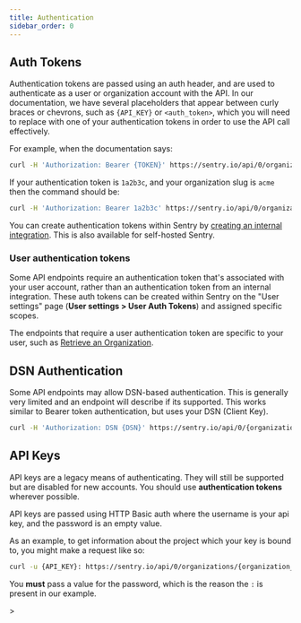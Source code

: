 ```yaml
---
title: Authentication
sidebar_order: 0
---
```


## Auth Tokens

Authentication tokens are passed using an auth header, and are used to authenticate as a user or organization account with the API. In our documentation, we have several placeholders that appear between curly braces or chevrons, such as `{API_KEY}` or `<auth_token>`, which you will need to replace with one of your authentication tokens in order to use the API call effectively.

For example, when the documentation says:

```bash
curl -H 'Authorization: Bearer {TOKEN}' https://sentry.io/api/0/organizations/{organization_slug}/projects/
```

If your authentication token is `1a2b3c`, and your organization slug is `acme` then the command should be:

```bash
curl -H 'Authorization: Bearer 1a2b3c' https://sentry.io/api/0/organizations/acme/projects/
```

You can create authentication tokens within Sentry by [creating an internal integration](/organization/integrations/integration-platform/#internal-integrations). This is also available for self-hosted Sentry.

### User authentication tokens

Some API endpoints require an authentication token that's associated with your user account, rather than an authentication token from an internal integration. These auth tokens can be created within Sentry on the "User settings" page (**User settings > User Auth Tokens**) and assigned specific scopes.

The endpoints that require a user authentication token are specific to your user, such as [Retrieve an Organization](/api/organizations/retrieve-an-organization/).

## DSN Authentication

Some API endpoints may allow DSN-based authentication. This is generally very limited and an endpoint will describe if its supported. This works similar to Bearer token authentication, but uses your DSN (Client Key).

```bash
curl -H 'Authorization: DSN {DSN}' https://sentry.io/api/0/{organization_slug}/{project_slug}/user-reports/
```

## API Keys

<Alert level="warning" title="Note">

API keys are a legacy means of authenticating. They will still be supported but are disabled for new accounts. You should use **authentication tokens** wherever possible.

</Alert>

API keys are passed using HTTP Basic auth where the username is your api key, and the password is an empty value.

As an example, to get information about the project which your key is bound to, you might make a request like so:

```bash
curl -u {API_KEY}: https://sentry.io/api/0/organizations/{organization_slug}/projects/
```

<Alert>

You **must** pass a value for the password, which is the reason the `:` is present in our example.

</Alert>>
